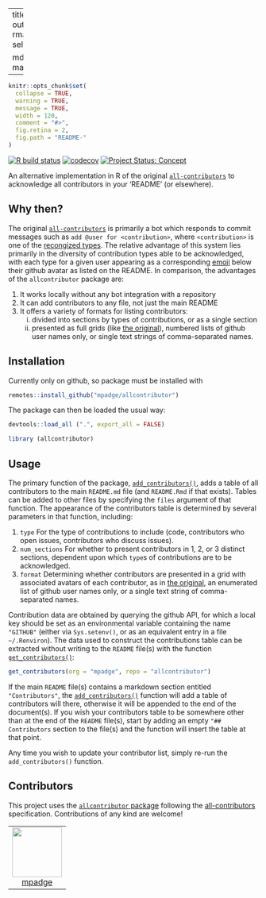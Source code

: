 
---
title: "allcontributor"
output:
  rmarkdown::html_vignette:
    self_contained: no

  md_document:
    variant: markdown_github
---

<!-- README.md is generated from README.Rmd. Please edit that file -->

```r
knitr::opts_chunk$set(
  collapse = TRUE,
  warning = TRUE,
  message = TRUE,
  width = 120,
  comment = "#>",
  fig.retina = 2,
  fig.path = "README-"
)
```

<!-- badges: start -->

[![R build
status](https://github.com/mpadge/allcontributor/workflows/R-CMD-check/badge.svg)](https://github.com/mpadge/allcontributor/actions?query=workflow%3AR-CMD-check)
[![codecov](https://codecov.io/gh/mpadge/allcontributor/branch/master/graph/badge.svg)](https://codecov.io/gh/mpadge/allcontributor)
[![Project Status:
Concept](https://www.repostatus.org/badges/latest/concept.svg)](https://www.repostatus.org/#concept)
<!-- badges: end -->

An alternative implementation in R of the original
[`all-contributors`](https://allcontributors.org/) to acknowledge all
contributors in your 'README' (or elsewhere).

## Why then?

The original [`all-contributors`](https://allcontributors.org/) is primarily
a bot which responds to commit messages such as `add
@user for <contribution>`, where `<contribution>` is one of the [recongized
types](https://allcontributors.org/docs/en/emoji-key). The relative advantage
of this system lies primarily in the diversity of contribution types able to be
acknowledged, with each type for a given user appearing as a corresponding
[emoji](https://allcontributors.org/docs/en/emoji-key) below their github
avatar as listed on the README. In comparison, the advantages of the
`allcontributor` package are:

1. It works locally without any bot integration with a repository
2. It can add contributors to any file, not just the main README
3. It offers a variety of formats for listing contributors:
   (i) divided into sections by types of contributions, or as a single section
   (ii) presented as full grids (like [the
        original](https://github.com/all-contributors/all-contributors/blob/master/README.md#contributors-)), 
        numbered lists of github user names only, or single text strings of
        comma-separated names.


## Installation

Currently only on github, so package must be installed with

```r
remotes::install_github("mpadge/allcontributor")
```

The package can then be loaded the usual way:
```r
devtools::load_all (".", export_all = FALSE)
```
```r
library (allcontributor)
```

## Usage

The primary function of the package,
[`add_contributors()`](https://mpadge.github.io/allcontributor/reference/add_contributors.html),
adds a table of all contributors to the main `README.md` file (and `README.Rmd`
if that exists). Tables can be added to other files by specifying the `files`
argument of that function. The appearance of the contributors table is
determined by several parameters in that function, including:

1. `type` For the type of contributions to include (code, contributors who open
   issues, contributors who discuss issues).
2. `num_sections` For whether to present contributors in 1, 2, or 3 distinct
   sections, dependent upon which `type`s of contributions are to be
   acknowledged.
3. `format` Determining whether contributors are presented in a grid with
   associated avatars of each contributor, as in [the
   original](https://github.com/all-contributors/all-contributors/blob/master/README.md#contributors-), 
   an enumerated list of github user names only, or a single text string of
   comma-separated names.

Contribution data are obtained by querying the github API, for which a local
key should be set as an environmental variable containing the name `"GITHUB"`
(either via `Sys.setenv()`, or as an equivalent entry in a file `~/.Renviron`).
The data used to construct the contributions table can be extracted without
writing to the `README` file(s) with the function
[`get_contributors()`](https://mpadge.github.io/allcontributor/reference/get_contributors.html):

```r
get_contributors(org = "mpadge", repo = "allcontributor")
```


If the main `README` file(s) contains a markdown section entitled
`"Contributors"`, the 
[`add_contributors()`](https://mpadge.github.io/allcontributor/reference/add_contributors.html)
function will add a table of contributors will there, otherwise it will be
appended to the end of the document(s). If you wish your contributors table to
be somewhere other than at the end of the `README` file(s), start by adding an
empty `"## Contributors` section to the file(s) and the function will insert
the table at that point.

Any time you wish to update your contributor list, simply re-run the
`add_contributors()` function.


## Contributors

<!-- ALL-CONTRIBUTORS-LIST:START - Do not remove or modify this section -->
<!-- prettier-ignore-start -->
<!-- markdownlint-disable -->

This project uses the [`allcontributor` package](https://github.com/mpadge/allcontributor) following the [all-contributors](https://allcontributors.org) specification. Contributions of any kind are welcome!

<table>

<tr>
<td align="center">
<a href="https://github.com/mpadge">
<img src="https://avatars1.githubusercontent.com/u/6697851?v=4" width="100px;" alt=""/>
</a><br>
<a href="https://github.com/mpadge/allcontributor/commits?author=mpadge">mpadge</a>
</td>
</tr>

</table>

<!-- markdownlint-enable -->
<!-- prettier-ignore-end -->
<!-- ALL-CONTRIBUTORS-LIST:END -->


